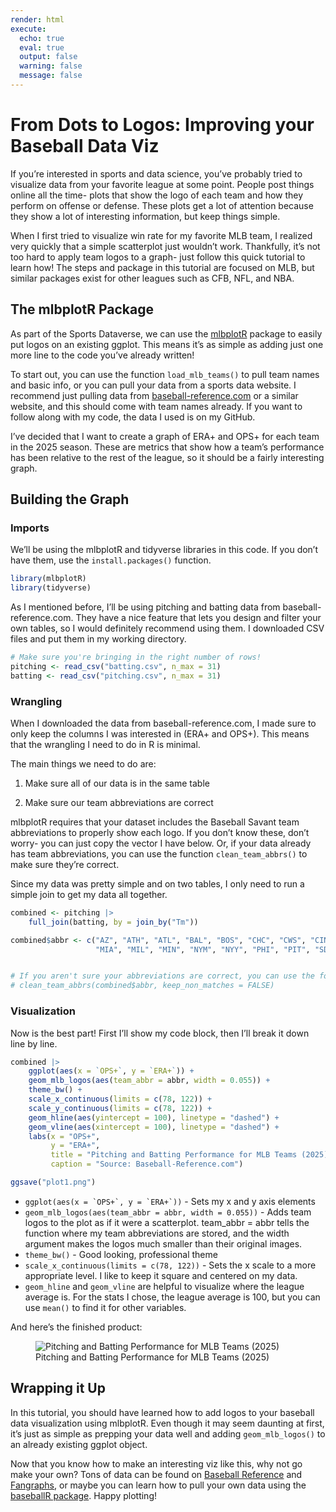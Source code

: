 ```yaml
---
render: html
execute:
  echo: true
  eval: true
  output: false
  warning: false
  message: false
---
```



# From Dots to Logos: Improving your Baseball Data Viz

If you're interested in sports and data science, you've probably tried to visualize data from your favorite league at some point. People post things online all the time- plots that show the logo of each team and how they perform on offense or defense. These plots get a lot of attention because they show a lot of interesting information, but keep things simple.

When I first tried to visualize win rate for my favorite MLB team, I realized very quickly that a simple scatterplot just wouldn't work. Thankfully, it's not too hard to apply team logos to a graph- just follow this quick tutorial to learn how! The steps and package in this tutorial are focused on MLB, but similar packages exist for other leagues such as CFB, NFL, and NBA.

## The mlbplotR Package

As part of the Sports Dataverse, we can use the [mlbplotR](https://github.com/camdenk/mlbplotR) package to easily put logos on an existing ggplot. This means it's as simple as adding just one more line to the code you've already written!

To start out, you can use the function `load_mlb_teams()` to pull team names and basic info, or you can pull your data from a sports data website. I recommend just pulling data from [baseball-reference.com](https://baseball-reference.com) or a similar website, and this should come with team names already. If you want to follow along with my code, the data I used is on my GitHub.

I've decided that I want to create a graph of ERA+ and OPS+ for each team in the 2025 season. These are metrics that show how a team's performance has been relative to the rest of the league, so it should be a fairly interesting graph.


## Building the Graph


### Imports

We'll be using the mlbplotR and tidyverse libraries in this code. If you don't have them, use the `install.packages()` function.


```r
library(mlbplotR)
library(tidyverse)
```


As I mentioned before, I'll be using pitching and batting data from baseball-reference.com. They have a nice feature that lets you design and filter your own tables, so I would definitely recommend using them. I downloaded CSV files and put them in my working directory.


```r
# Make sure you're bringing in the right number of rows!
pitching <- read_csv("batting.csv", n_max = 31)
batting <- read_csv("pitching.csv", n_max = 31)
```

### Wrangling

When I downloaded the data from baseball-reference.com, I made sure to only keep the columns I was interested in (ERA+ and OPS+). This means that the wrangling I need to do in R is minimal.

The main things we need to do are:

1. Make sure all of our data is in the same table

2. Make sure our team abbreviations are correct

mlbplotR requires that your dataset includes the Baseball Savant team abbreviations to properly show each logo. If you don't know these, don't worry- you can just copy the vector I have below. Or, if your data already has team abbreviations, you can use the function `clean_team_abbrs()` to make sure they're correct.

Since my data was pretty simple and on two tables, I only need to run a simple join to get my data all together.


```r
combined <- pitching |> 
    full_join(batting, by = join_by("Tm"))

combined$abbr <- c("AZ", "ATH", "ATL", "BAL", "BOS", "CHC", "CWS", "CIN", "CLE", "COL", "DET", "HOU", "KC", "LAA", "LAD", 
                   "MIA", "MIL", "MIN", "NYM", "NYY", "PHI", "PIT", "SD", "SEA", "SF", "STL", "TB", "TEX", "TOR", "WSH")


# If you aren't sure your abbreviations are correct, you can use the following function: 
# clean_team_abbrs(combined$abbr, keep_non_matches = FALSE) 
```


### Visualization

Now is the best part! First I'll show my code block, then I'll break it down line by line.

```r
combined |> 
    ggplot(aes(x = `OPS+`, y = `ERA+`)) +
    geom_mlb_logos(aes(team_abbr = abbr, width = 0.055)) +
    theme_bw() +
    scale_x_continuous(limits = c(78, 122)) +
    scale_y_continuous(limits = c(78, 122)) +
    geom_hline(aes(yintercept = 100), linetype = "dashed") +
    geom_vline(aes(xintercept = 100), linetype = "dashed") +
    labs(x = "OPS+",
         y = "ERA+",
         title = "Pitching and Batting Performance for MLB Teams (2025)",
         caption = "Source: Baseball-Reference.com")

ggsave("plot1.png")

```



- ``ggplot(aes(x = `OPS+`, y = `ERA+`))`` - Sets my x and y axis elements
- ` geom_mlb_logos(aes(team_abbr = abbr, width = 0.055))` - Adds team logos to the plot as if it were a scatterplot. team_abbr = abbr tells the function where my team abbreviations are stored, and the width argument makes the logos much smaller than their original images.
- `theme_bw()` - Good looking, professional theme
- `scale_x_continuous(limits = c(78, 122))` - Sets the x scale to a more appropriate level. I like to keep it square and centered on my data.
- `geom_hline` and `geom_vline` are helpful to visualize where the league average is. For the stats I chose, the league average is 100, but you can use `mean()` to find it for other variables.

And here's the finished product: 

![Pitching and Batting Performance for MLB Teams (2025)](plot1.png)


## Wrapping it Up

In this tutorial, you should have learned how to add logos to your baseball data visualization using mlbplotR. Even though it may seem daunting at first, it's just as simple as prepping your data well and adding `geom_mlb_logos()` to an already existing ggplot object. 

Now that you know how to make an interesting viz like this, why not go make your own? Tons of data can be found on [Baseball Reference](https://baseball-reference.com) and [Fangraphs](https://fangraphs.com), or maybe you can learn how to pull your own data using the [baseballR package](https://billpetti.github.io/baseballr/). Happy plotting!